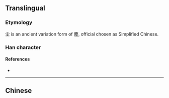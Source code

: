 {{character info/new}}
{{also|塵}}
==Translingual==

===Etymology===
尘 is an ancient variation form of 塵, official chosen as Simplified Chinese.

{{Han simp|塵|f=鹿|t=小}}

===Han character===
{{Han char|rn=42|rad=小|as=03|sn=6|four=|canj=FG,XFG|ids=⿰小土}}

====References====
* {{Han ref|kx=0297.060|dkj=07484|dj=0591.080|hdz=10419.050|uh=5C18|ud=23576}}

----

==Chinese==
{{zh-see|塵}}